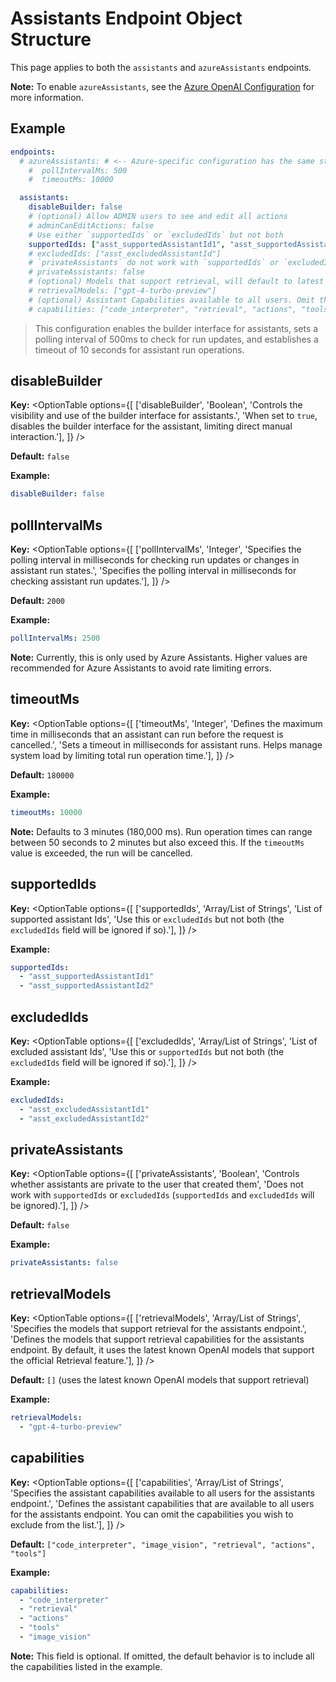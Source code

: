 # Assistants Endpoint Object Structure

This page applies to both the `assistants` and `azureAssistants` endpoints.

**Note:** To enable `azureAssistants`, see the [Azure OpenAI Configuration](/docs/configuration/azure#using-assistants-with-azure) for more information.

## Example

```yaml filename="Assistants Endpoint"
endpoints:
  # azureAssistants: # <-- Azure-specific configuration has the same structure as `assistants`
    #  pollIntervalMs: 500
    #  timeoutMs: 10000

  assistants:
    disableBuilder: false
    # (optional) Allow ADMIN users to see and edit all actions  
    # adminCanEditActions: false
    # Use either `supportedIds` or `excludedIds` but not both
    supportedIds: ["asst_supportedAssistantId1", "asst_supportedAssistantId2"]
    # excludedIds: ["asst_excludedAssistantId"]
    # `privateAssistants` do not work with `supportedIds` or `excludedIds`
    # privateAssistants: false
    # (optional) Models that support retrieval, will default to latest known OpenAI models that support the feature
    # retrievalModels: ["gpt-4-turbo-preview"]
    # (optional) Assistant Capabilities available to all users. Omit the ones you wish to exclude. Defaults to list below.
    # capabilities: ["code_interpreter", "retrieval", "actions", "tools", "image_vision"]
```
> This configuration enables the builder interface for assistants, sets a polling interval of 500ms to check for run updates, and establishes a timeout of 10 seconds for assistant run operations.

## disableBuilder

**Key:**
<OptionTable
  options={[
    ['disableBuilder', 'Boolean', 'Controls the visibility and use of the builder interface for assistants.', 'When set to `true`, disables the builder interface for the assistant, limiting direct manual interaction.'],
  ]}
/>

**Default:** `false`

**Example:**
```yaml filename="endpoints / assistants / disableBuilder"
disableBuilder: false
```

## pollIntervalMs

**Key:**
<OptionTable
  options={[
    ['pollIntervalMs', 'Integer', 'Specifies the polling interval in milliseconds for checking run updates or changes in assistant run states.', 'Specifies the polling interval in milliseconds for checking assistant run updates.'],
  ]}
/>

**Default:** `2000`

**Example:**
```yaml filename="endpoints / assistants / pollIntervalMs"
pollIntervalMs: 2500
```
**Note:** Currently, this is only used by Azure Assistants. Higher values are recommended for Azure Assistants to avoid rate limiting errors.

## timeoutMs

**Key:**
<OptionTable
  options={[
    ['timeoutMs', 'Integer', 'Defines the maximum time in milliseconds that an assistant can run before the request is cancelled.', 'Sets a timeout in milliseconds for assistant runs. Helps manage system load by limiting total run operation time.'],
  ]}
/>

**Default:** `180000`

**Example:**
```yaml filename="endpoints / assistants / timeoutMs"
timeoutMs: 10000
```
**Note:** Defaults to 3 minutes (180,000 ms). Run operation times can range between 50 seconds to 2 minutes but also exceed this. If the `timeoutMs` value is exceeded, the run will be cancelled.

## supportedIds

**Key:**
<OptionTable
  options={[
    ['supportedIds', 'Array/List of Strings', 'List of supported assistant Ids', 'Use this or `excludedIds` but not both (the `excludedIds` field will be ignored if so).'],
  ]}
/>

**Example:**
```yaml filename="endpoints / assistants / supportedIds"
supportedIds:
  - "asst_supportedAssistantId1"
  - "asst_supportedAssistantId2"
```

## excludedIds

**Key:**
<OptionTable
  options={[
    ['excludedIds', 'Array/List of Strings', 'List of excluded assistant Ids', 'Use this or `supportedIds` but not both (the `excludedIds` field will be ignored if so).'],
  ]}
/>

**Example:**
```yaml filename="endpoints / assistants / excludedIds"
excludedIds:
  - "asst_excludedAssistantId1"
  - "asst_excludedAssistantId2"
```

## privateAssistants

**Key:**
<OptionTable
  options={[
    ['privateAssistants', 'Boolean', 'Controls whether assistants are private to the user that created them', 'Does not work with `supportedIds` or `excludedIds` (`supportedIds` and `excludedIds` will be ignored).'],
  ]}
/>

**Default:** `false`

**Example:**
```yaml filename="endpoints / assistants / privateAssistants"
privateAssistants: false
```

## retrievalModels

**Key:**
<OptionTable
  options={[
    ['retrievalModels', 'Array/List of Strings', 'Specifies the models that support retrieval for the assistants endpoint.', 'Defines the models that support retrieval capabilities for the assistants endpoint. By default, it uses the latest known OpenAI models that support the official Retrieval feature.'],
  ]}
/>

**Default:** `[]` (uses the latest known OpenAI models that support retrieval)

**Example:**
```yaml filename="endpoints / assistants / retrievalModels"
retrievalModels:
  - "gpt-4-turbo-preview"
```

## capabilities

**Key:**
<OptionTable
  options={[
    ['capabilities', 'Array/List of Strings', 'Specifies the assistant capabilities available to all users for the assistants endpoint.', 'Defines the assistant capabilities that are available to all users for the assistants endpoint. You can omit the capabilities you wish to exclude from the list.'],
  ]}
/>

**Default:** `["code_interpreter", "image_vision", "retrieval", "actions", "tools"]`

**Example:**
```yaml filename="endpoints / assistants / capabilities"
capabilities:
  - "code_interpreter"
  - "retrieval"
  - "actions"
  - "tools"
  - "image_vision"
```
**Note:** This field is optional. If omitted, the default behavior is to include all the capabilities listed in the example.
